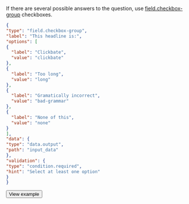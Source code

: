 If there are several possible answers to the question, use [field.checkbox-group](/docs-new/template-builder/reference/field.checkbox-group) checkboxes.

  <Cut title="Show code">

  ```json
  {
"type": "field.checkbox-group",
"label": "This headline is:",
"options": [
  {
    "label": "Clickbate",
    "value": "clickbate"
  },
  {
    "label": "Too long",
    "value": "long"
  },
  {
    "label": "Gramatically incorrect",
    "value": "bad-grammar"
  },
  {
    "label": "None of this",
    "value": "none"
  }
],
"data": {
  "type": "data.output",
  "path": "input_data"
},
"validation": {
  "type": "condition.required",
  "hint": "Select at least one option"
}
  }
  ```

  </Cut>

  <Button themeColor="light" view="default" size="l" type="link" url="https://ya.cc/t/q8RpfYS93ttDgm">View example</Button>

